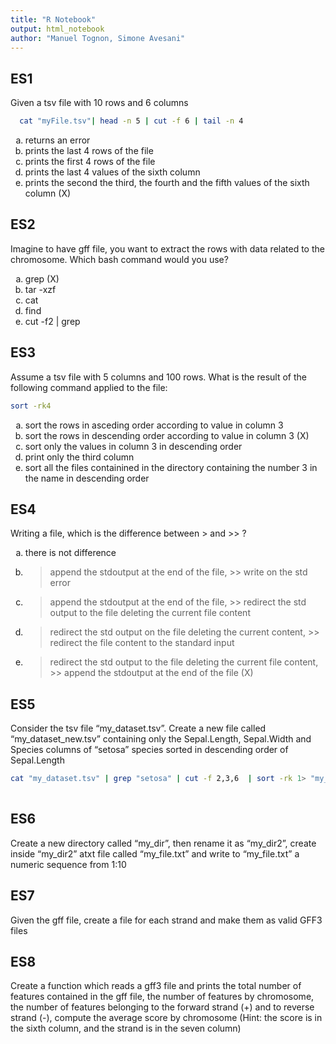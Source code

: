 ```yaml
---
title: "R Notebook"
output: html_notebook
author: "Manuel Tognon, Simone Avesani"
---
```


## ES1

Given a tsv file with 10 rows and 6 columns
```bash
  cat "myFile.tsv"| head -n 5 | cut -f 6 | tail -n 4 

```
a) returns an error
b) prints the last 4 rows of the file
c) prints the first 4 rows of the file
d) prints the last 4 values of the sixth column
e) prints the second the third, the fourth and the fifth values of the sixth column (X)



## ES2
Imagine to have gff file, you want to extract the rows with data related to the chromosome.
Which bash command would you use?

a) grep (X)
b) tar -xzf
c) cat
d) find
e) cut -f2 | grep  



## ES3

Assume a tsv file with 5 columns and 100 rows. 
What is the result of the following command applied to the file:

```bash
sort -rk4

```
a) sort the rows in asceding order according to value in column 3
b) sort the rows in descending order according to value in column 3 (X)
c) sort only the values in column 3 in descending order
d) print only the third column 
e) sort all the files containined in the directory containing the number 3 in the name in descending order
 

## ES4

Writing a file, which is the difference between > and >> ?

a) there is not difference
b) > append the stdoutput at the end of the file, >> write on the std error
c) > append the stdoutput at the end of the file, >> redirect the std output to the file deleting the current file content
d) > redirect the std output on the file deleting the current content, >> redirect the file content to the standard input
e) > redirect the std output to the file deleting the current file content, >> append the stdoutput at the end of the file (X)


## ES5

Consider the tsv file "my_dataset.tsv". 
Create a new file called "my_dataset_new.tsv" containing only the Sepal.Length, Sepal.Width and Species columns of "setosa" species sorted in descending order of Sepal.Length

```bash

cat "my_dataset.tsv" | grep "setosa" | cut -f 2,3,6  | sort -rk 1> "my_dataset_new.tsv"
 
```


## ES6

Create a new directory called "my_dir", then rename it as "my_dir2", create inside "my_dir2" atxt file called "my_file.txt" and write to "my_file.txt" a numeric sequence from 1:10



## ES7

Given the gff file, create a file for each strand and make them as valid GFF3 files


## ES8 
Create a function which reads a gff3 file and prints the total number of features contained in the gff file, the number of features by chromosome, the number of features belonging to the forward strand (+) and to reverse strand (-), compute the average score by chromosome (Hint: the score is in the sixth column, and the strand is in the seven column)

```bash



```

